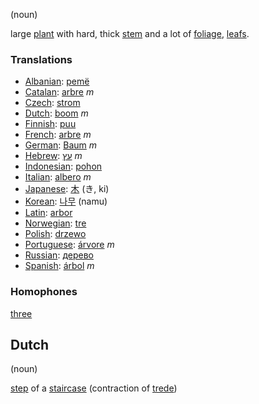 (noun)

large [[plant]] with hard, thick [[stem]] and a lot of [[foliage]], [[leaf]]s.

===Translations===

*[[Albanian]]: [[pemë]]
*[[Catalan]]: [[arbre]] ''m''
*[[Czech]]: [[strom]]
*[[Dutch]]: [[boom]] ''m''
*[[Finnish]]: [[puu]]
*[[French]]: [[arbre]] ''m''
*[[German]]: [[Baum]] ''m''
*[[Hebrew]]: [[עץ]] ''m''
*[[Indonesian]]: [[pohon]]
*[[Italian]]: [[albero]] ''m''
*[[Japanese]]: [[木]] (き, ki)
*[[Korean]]: [[나무]] (namu)
*[[Latin]]: [[arbor]] 
*[[Norwegian]]: [[tre]]
*[[Polish]]: [[drzewo]]
*[[Portuguese]]: [[árvore]] ''m''
*[[Russian]]: [[дерево]]
*[[Spanish]]: [[árbol]] ''m''

===Homophones===

[[three]]

==Dutch==

(noun)

[[step]] of a [[staircase]] (contraction of [[trede]])